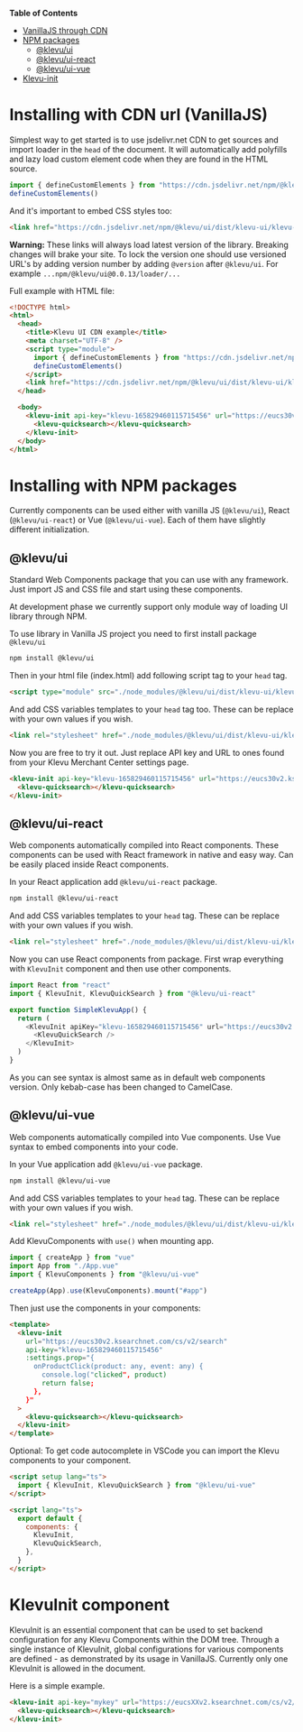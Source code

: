 
<Meta title="Start/Installation" />

**Table of Contents**

- [VanillaJS through CDN](#installing-with-cdn-url-vanillajs)
- [NPM packages](#installing-with-npm-packages)
  - [@klevu/ui](#klevuui)
  - [@klevu/ui-react](#klevuui-react)
  - [@klevu/ui-vue](#klevuui-vue)
- [Klevu-init](#klevuinit-component)

# Installing with CDN url (VanillaJS)

Simplest way to get started is to use jsdelivr.net CDN to get sources and import loader in the `head`
of the document. It will automatically add polyfills and lazy load custom element code when they
are found in the HTML source.

```ts
import { defineCustomElements } from "https://cdn.jsdelivr.net/npm/@klevu/ui/loader/index.js"
defineCustomElements()
```

And it's important to embed CSS styles too:

```html
<link href="https://cdn.jsdelivr.net/npm/@klevu/ui/dist/klevu-ui/klevu-ui.min.css" rel="stylesheet" />
```

**Warning:** These links will always load latest version of the library. Breaking changes will brake your site.
To lock the version one should use versioned URL's by adding version number by adding
`@version` after `@klevu/ui`. For example `...npm/@klevu/ui@0.0.13/loader/...`

Full example with HTML file:

```html
<!DOCTYPE html>
<html>
  <head>
    <title>Klevu UI CDN example</title>
    <meta charset="UTF-8" />
    <script type="module">
      import { defineCustomElements } from "https://cdn.jsdelivr.net/npm/@klevu/ui/loader/index.js"
      defineCustomElements()
    </script>
    <link href="https://cdn.jsdelivr.net/npm/@klevu/ui/dist/klevu-ui/klevu-ui.min.css" rel="stylesheet" />
  </head>

  <body>
    <klevu-init api-key="klevu-165829460115715456" url="https://eucs30v2.ksearchnet.com/cs/v2/search">
      <klevu-quicksearch></klevu-quicksearch>
    </klevu-init>
  </body>
</html>
```

# Installing with NPM packages

Currently components can be used either with vanilla JS (`@klevu/ui`), React (`@klevu/ui-react`) or Vue (`@klevu/ui-vue`).
Each of them have slightly different initialization.

## @klevu/ui

Standard Web Components package that you can use with any framework. Just import JS and CSS file and start using these components.

At development phase we currently support only module way of loading UI library through NPM.

To use library in Vanilla JS project you need to first install package `@klevu/ui`

```bash
npm install @klevu/ui
```

Then in your html file (index.html) add following script tag to your `head` tag.

```html
<script type="module" src="./node_modules/@klevu/ui/dist/klevu-ui/klevu-ui.esm.js"></script>
```

And add CSS variables templates to your `head` tag too. These can be replace with your own values if you wish.

```html
<link rel="stylesheet" href="./node_modules/@klevu/ui/dist/klevu-ui/klevu-ui.css" />
```

Now you are free to try it out. Just replace API key and URL to ones found from your Klevu Merchant Center settings page.

```html
<klevu-init api-key="klevu-165829460115715456" url="https://eucs30v2.ksearchnet.com/cs/v2/search">
  <klevu-quicksearch></klevu-quicksearch>
</klevu-init>
```

## @klevu/ui-react

Web components automatically compiled into React components. These components can be used with React framework in native and easy
way. Can be easily placed inside React components.

In your React application add `@klevu/ui-react` package.

```bash
npm install @klevu/ui-react
```

And add CSS variables templates to your `head` tag. These can be replace with your own values if you wish.

```html
<link rel="stylesheet" href="./node_modules/@klevu/ui/dist/klevu-ui/klevu-ui.css" />
```

Now you can use React components from package. First wrap everything with `KlevuInit` component and then use other components.

```ts
import React from "react"
import { KlevuInit, KlevuQuickSearch } from "@klevu/ui-react"

export function SimpleKlevuApp() {
  return (
    <KlevuInit apiKey="klevu-165829460115715456" url="https://eucs30v2.ksearchnet.com/cs/v2/search">
      <KlevuQuickSearch />
    </KlevuInit>
  )
}
```

As you can see syntax is almost same as in default web components version. Only kebab-case has been changed to CamelCase.

## @klevu/ui-vue

Web components automatically compiled into Vue components. Use Vue syntax to embed components into your code.

In your Vue application add `@klevu/ui-vue` package.

```bash
npm install @klevu/ui-vue
```

And add CSS variables templates to your `head` tag. These can be replace with your own values if you wish.

```html
<link rel="stylesheet" href="./node_modules/@klevu/ui/dist/klevu-ui/klevu-ui.css" />
```

Add KlevuComponents with `use()` when mounting app.

```ts
import { createApp } from "vue"
import App from "./App.vue"
import { KlevuComponents } from "@klevu/ui-vue"

createApp(App).use(KlevuComponents).mount("#app")
```

Then just use the components in your components:

```html
<template>
  <klevu-init
    url="https://eucs30v2.ksearchnet.com/cs/v2/search"
    api-key="klevu-165829460115715456"
    :settings.prop="{
      onProductClick(product: any, event: any) {
        console.log("clicked", product)
        return false;
      },
    }"
  >
    <klevu-quicksearch></klevu-quicksearch>
  </klevu-init>
</template>
```

Optional: To get code autocomplete in VSCode you can import the Klevu components to your component.

```html
<script setup lang="ts">
  import { KlevuInit, KlevuQuickSearch } from "@klevu/ui-vue"
</script>

<script lang="ts">
  export default {
    components: {
      KlevuInit,
      KlevuQuickSearch,
    },
  }
</script>
```

# KlevuInit component

KlevuInit is an essential component that can be used to set backend configuration for any Klevu Components within the DOM tree.
Through a single instance of KlevuInit, global configurations for various components
are defined - as demonstrated by its usage in VanillaJS. Currently only one KlevuInit is allowed in the document.

Here is a simple example.

```html
<klevu-init api-key="mykey" url="https://eucsXXv2.ksearchnet.com/cs/v2/search">
  <klevu-quicksearch></klevu-quicksearch>
</klevu-init>
```
